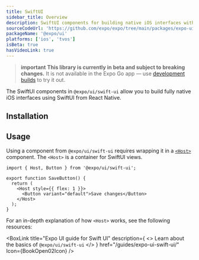 ```yaml
---
title: SwiftUI
sidebar_title: Overview
description: SwiftUI components for building native iOS interfaces with @expo/ui.
sourceCodeUrl: 'https://github.com/expo/expo/tree/main/packages/expo-ui'
packageName: '@expo/ui'
platforms: ['ios', 'tvos']
isBeta: true
hasVideoLink: true
---
```




> **important** **This library is currently in beta and subject to breaking changes.** It is not available in the Expo Go app &mdash; use [development builds](/develop/development-builds/introduction/) to try it out.

The SwiftUI components in `@expo/ui/swift-ui` allow you to build fully native iOS interfaces using SwiftUI from React Native.

## Installation

<APIInstallSection />

## Usage

Using a component from `@expo/ui/swift-ui` requires wrapping it in a [`<Host>`](./host) component. The `<Host>` is a container for SwiftUI views.

```tsx
import { Host, Button } from '@expo/ui/swift-ui';

export function SaveButton() {
  return (
    <Host style={{ flex: 1 }}>
      <Button variant="default">Save changes</Button>
    </Host>
  );
}
```

For an in-depth explanation of how `<Host>` works, see the following resources:

<BoxLink
  title="Expo UI guide for Swift UI"
  description={
    <>
      Learn about the basics of <CODE>@expo/ui/swift-ui</CODE>
    </>
  }
  href="/guides/expo-ui-swift-ui/"
  Icon={BookOpen02Icon}
/>

<VideoBoxLink
  videoId="2wXYLWz3YEQ"
  title="Expo UI iOS Liquid Glass Tutorial"
  description="Learn how to build real SwiftUI views in your React Native app with the new Expo UI."
/>
